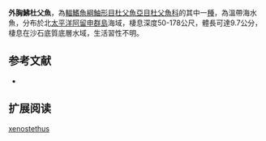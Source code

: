{{Speciesbox
| name = 外胸鮄杜父魚
| image = 
| image_width = 250px
| status = NE
| status_system = IUCN3.1
| genus = Triglops
| species = xenostethus
| authority = [[Gilbert|Gilbert]], 1896
| synonyms = *''Sternias xenostethus'' Gilbert, 1896
}}
'''外胸鮄杜父魚'''，為[[輻鰭魚綱|輻鰭魚綱]][[鮋形目|鮋形目]][[杜父魚亞目|杜父魚亞目]][[杜父魚科|杜父魚科]]的其中一[[種|種]]，為溫帶海水魚，分布於北[[太平洋|太平洋]][[阿留申群島|阿留申群島]]海域，棲息深度50-178公尺，體長可達9.7公分，棲息在沙石底質底層水域，生活習性不明。

==参考文献==
*{{FishBase_species|genus=Triglops|species=xenostethus|year=2014|month=5}}

== 扩展阅读 ==
{{refbegin}}
{{wikispecies-inline|Triglops xenostethus|外胸鮄杜父魚}}
{{refend}}
{{Taxonbar|from=Q2245528}}

[[Category:鮄杜父魚屬|xenostethus]]


{{鮋形目小作品}}